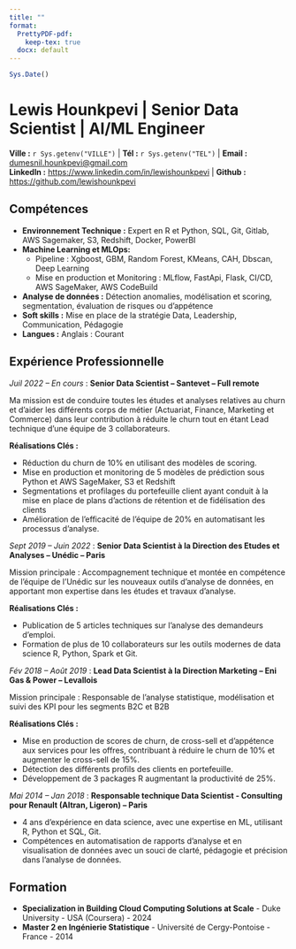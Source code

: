 ```yaml
---
title: ""
format:
  PrettyPDF-pdf:
    keep-tex: true
  docx: default
---
```


```r
Sys.Date()
```

# Lewis Hounkpevi \| Senior Data Scientist \| AI/ML Engineer

\begin{center}Forte expertise en AI/ML, Python, R, AWS Cloud\end{center}

**Ville :**  `r Sys.getenv("VILLE")` \| **Tél :** `r Sys.getenv("TEL")` \| **Email :** [dumesnil.hounkpevi\@gmail.com](mailto:dumesnil.hounkpevi@gmail.com) \
**LinkedIn :** <https://www.linkedin.com/in/lewishounkpevi> \| **Github :** <https://github.com/lewishounkpevi>



<!-- ## Résumé -->

<!-- Senior Data Scientist expérimenté avec une expertise en machine learning, analyse de données et outils tels que Python, R et AWS. Possède une solide expérience en leadership et en formation d'équipes, avec des contributions significatives dans divers secteurs. Diplômé en ingénierie statistique, reconnu pour ses compétences en modélisation, segmentation et réduction du churn. -->

## Compétences

-   **Environnement Technique :** Expert en R et Python, SQL, Git, Gitlab, AWS Sagemaker, S3, Redshift, Docker, PowerBI
-   **Machine Learning et MLOps:**
    -   Pipeline : Xgboost, GBM, Random Forest, KMeans, CAH, Dbscan, Deep Learning
    -   Mise en production et Monitoring : MLflow, FastApi, Flask, CI/CD, AWS SageMaker, AWS CodeBuild
-   **Analyse de données :** Détection anomalies, modélisation et scoring, segmentation, évaluation de risques ou d’appétence
-   **Soft skills :** Mise en place de la stratégie Data, Leadership, Communication, Pédagogie
-   **Langues :** Anglais : Courant

## Expérience Professionnelle

*Juil 2022 – En cours* : **Senior Data Scientist – Santevet – Full remote**

Ma mission est de conduire toutes les études et analyses relatives au churn et d’aider les différents corps de métier (Actuariat, Finance, Marketing et Commerce) dans leur contribution à réduite le churn tout en étant Lead technique d’une équipe de 3 collaborateurs.

**Réalisations Clés :**

-   Réduction du churn de 10% en utilisant des modèles de scoring.
-   Mise en production et monitoring de 5 modèles de prédiction sous Python et AWS SageMaker, S3 et Redshift
-   Segmentations et profilages du portefeuille client ayant conduit à la mise en place de plans d'actions de rétention et de fidélisation des clients
-   Amélioration de l’efficacité de l’équipe de 20% en automatisant les processus d’analyse.

*Sept 2019 – Juin 2022* : **Senior Data Scientist à la Direction des Etudes et Analyses – Unédic – Paris**

Mission principale : Accompagnement technique et montée en compétence de l'équipe de l'Unédic sur les nouveaux outils d'analyse de données, en apportant mon expertise dans les études et travaux d'analyse.

**Réalisations Clés :**

-   Publication de 5 articles techniques sur l'analyse des demandeurs d’emploi.
-   Formation de plus de 10 collaborateurs sur les outils modernes de data science R, Python, Spark et Git.

*Fév 2018 – Août 2019* : **Lead Data Scientist à la Direction Marketing – Eni Gas & Power – Levallois**

Mission principale : Responsable de l'analyse statistique, modélisation et suivi des KPI pour les segments B2C et B2B

**Réalisations Clés :**

-   Mise en production de scores de churn, de cross-sell et d'appétence aux services pour les offres, contribuant à réduire le churn de 10% et augmenter le cross-sell de 15%.
-   Détection des différents profils des clients en portefeuille.
-   Développement de 3 packages R augmentant la productivité de 25%.

*Mai 2014 – Jan 2018* : **Responsable technique Data Scientist - Consulting pour Renault (Altran, Ligeron) – Paris**

-   4 ans d’expérience en data science, avec une expertise en ML, utilisant R, Python et SQL, Git.
-   Compétences en automatisation de rapports d'analyse et en visualisation de données avec un souci de clarté, pédagogie et précision dans l'analyse de données.

## Formation

-   **Specialization in Building Cloud Computing Solutions at Scale** - Duke University - USA (Coursera) - 2024
-   **Master 2 en Ingénierie Statistique** - Université de Cergy-Pontoise - France - 2014
